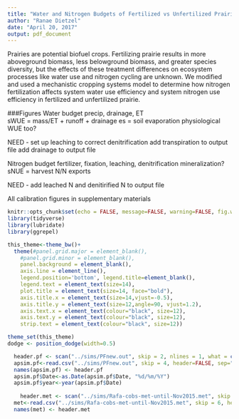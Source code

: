 ```yaml
---
title: "Water and Nitrogen Budgets of Fertilized vs Unfertilized Prairie"
author: "Ranae Dietzel"
date: "April 20, 2017"
output: pdf_document
---
```


Prairies are potential biofuel crops. Fertilizing prairie results in more aboveground biomass, less belowground biomass, and greater species diversity, but the effects of these treatment differences on ecosystem processes like water use and nitrogen cycling are unknown. We modified and used a mechanistic cropping systems model to determine how nitrogen fertilization affects system water use efficiency and system nitrogen use efficiency in fertilized and unfertilized prairie. 

###Figures
Water budget   precip, drainage, ET     
sWUE  = mass/ET + runoff + drainage
es = soil evaporation
physiological WUE too?

NEED - set up leaching to correct denitrification
        add transpiration to output file
        add drainage to output file
        

Nitrogen budget   fertilizer, fixation, leaching, denitrification   mineralization?  
sNUE = harvest N/N exports 

NEED - add leached N and denitirified N to output file

All calibration figures in supplementary materials  

```r
knitr::opts_chunk$set(echo = FALSE, message=FALSE, warning=FALSE, fig.width = 12, fig.height = 5)
library(tidyverse)
library(lubridate)
library(ggrepel)
```

```r
this_theme<-theme_bw()+
  theme(#panel.grid.major = element_blank(),
    #panel.grid.minor = element_blank(),
    panel.background = element_blank(),
    axis.line = element_line(),
    legend.position='bottom', legend.title=element_blank(),
    legend.text = element_text(size=14),
    plot.title = element_text(size=14, face="bold"),
    axis.title.x = element_text(size=14,vjust=-0.5),
    axis.title.y = element_text(size=12,angle=90, vjust=1.2),
    axis.text.x = element_text(colour="black", size=12),
    axis.text.y = element_text(colour="black", size=12), 
    strip.text = element_text(colour="black", size=12))

theme_set(this_theme)
dodge <- position_dodge(width=0.5)
```  

```r
  header.pf <- scan("../sims/PFnew.out", skip = 2, nlines = 1, what = character(), sep="")
  apsim.pf<-read.csv("../sims/PFnew.out", skip = 4, header=FALSE, sep="", na.strings = "?")
  names(apsim.pf) <- header.pf
  apsim.pf$Date<-as.Date(apsim.pf$Date, "%d/%m/%Y")
  apsim.pf$year<-year(apsim.pf$Date)
  
    header.met <- scan("../sims/Rafa-cobs-met-until-Nov2015.met", skip = 4, nlines = 1, what = character(), sep="")
  met<-read.csv("../sims/Rafa-cobs-met-until-Nov2015.met", skip = 6, header=FALSE, sep="", na.strings = "?")
  names(met) <- header.met
  

```
  
  
  
  
  
  
  
  
  
  
  
  
